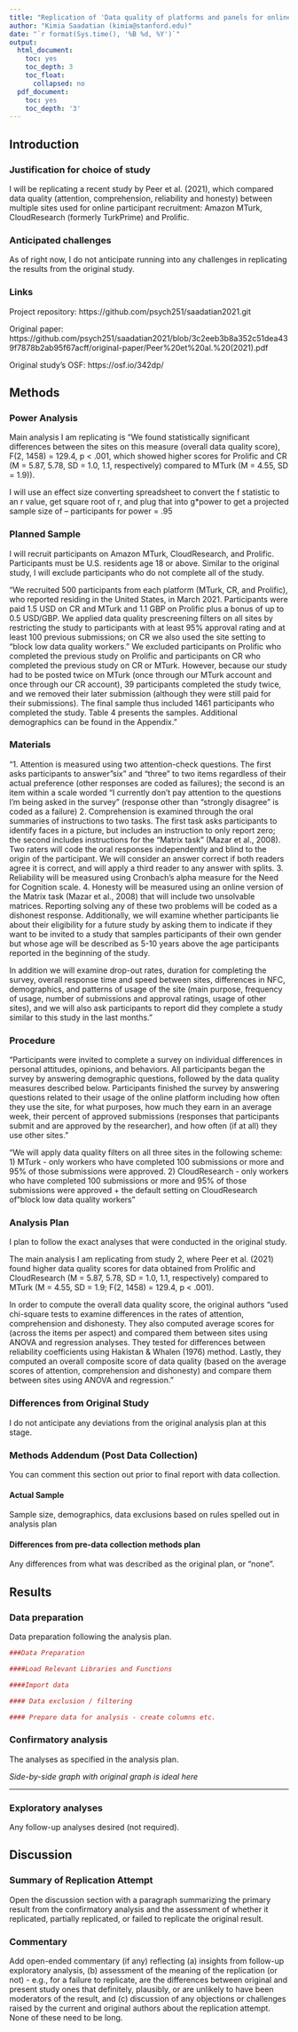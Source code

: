 ```yaml
---
title: "Replication of 'Data quality of platforms and panels for online behavioral research' by Peer et al. (2021, Behavior Research Methods)"
author: "Kimia Saadatian (kimia@stanford.edu)"
date: "`r format(Sys.time(), '%B %d, %Y')`"
output:
  html_document:
    toc: yes
    toc_depth: 3
    toc_float:
      collapsed: no  
  pdf_document:
    toc: yes
    toc_depth: '3'
---
```


<!-- Replication reports should all use this template to standardize reporting across projects.  These reports will be public supplementary materials that accompany the summary report(s) of the aggregate results. -->

## Introduction

### Justification for choice of study

I will be replicating a recent study by Peer et al. (2021), which compared data quality (attention, comprehension, reliability and honesty) between multiple sites used for online participant recruitment: Amazon MTurk, CloudResearch (formerly TurkPrime) and Prolific.

### Anticipated challenges

As of right now, I do not anticipate running into any challenges in replicating the results from the original study.

### Links

Project repository: https://github.com/psych251/saadatian2021.git

Original paper: https://github.com/psych251/saadatian2021/blob/3c2eeb3b8a352c51dea439f7878b2ab95f67acff/original-paper/Peer%20et%20al.%20(2021).pdf

Original study's OSF: https://osf.io/342dp/

## Methods

### Power Analysis

Main analysis I am replicating is "We found statistically significant differences between the sites on this measure (overall data quality score), F(2, 1458) = 129.4, p < .001, which showed higher scores for Prolific and CR (M = 5.87, 5.78, SD = 1.0, 1.1, respectively) compared to MTurk (M = 4.55, SD = 1.9)).

I will use an effect size converting spreadsheet to convert the f statistic to an r value, get square root of r, and plug that into g*power to get a projected sample size of -- participants for power = .95 


### Planned Sample

I will recruit participants on Amazon MTurk, CloudResearch, and Prolific. Participants must be U.S. residents age 18 or above. Similar to the original study, I will exclude participants who do not complete all of the study.

"We recruited 500 participants from each platform
(MTurk, CR, and Prolific), who reported residing in the
United States, in March 2021. Participants were paid 1.5
USD on CR and MTurk and 1.1 GBP on Prolific plus a bonus
of up to 0.5 USD/GBP. We applied data quality prescreening
filters on all sites by restricting the study to participants with at
least 95% approval rating and at least 100 previous submissions; on CR we also used the site setting to “block low data
quality workers.” We excluded participants on Prolific who
completed the previous study on Prolific and participants on
CR who completed the previous study on CR or MTurk.
However, because our study had to be posted twice on
MTurk (once through our MTurk account and once through
our CR account), 39 participants completed the study twice,
and we removed their later submission (although they were
still paid for their submissions). The final sample thus included 1461 participants who completed the study. Table 4 presents the samples. Additional demographics can be found in
the Appendix."

### Materials

"1. Attention is measured using two attention-check questions. The first asks participants to answer "six" and "three" to two items regardless of their actual
preference (other responses are coded as failures); the second is an item within a scale worded "I currently don't pay attention to the questions I'm being
asked in the survey" (response other than "strongly disagree" is coded as a failure)
2. Comprehension is examined through the oral summaries of instructions to two tasks. The first task asks participants to identify faces in a picture, but
includes an instruction to only report zero; the second includes instructions for the "Matrix task" (Mazar et al., 2008). Two raters will code the oral
responses independently and blind to the origin of the participant. We will consider an answer correct if both readers agree it is correct, and will apply a
third reader to any answer with splits.
3. Reliability will be measured using Cronbach's alpha measure for the Need for Cognition scale.
4. Honesty will be measured using an online version of the Matrix task (Mazar et al., 2008) that will include two unsolvable matrices. Reporting solving any
of these two problems will be coded as a dishonest response. Additionally, we will examine whether participants lie about their eligibility for a future study
by asking them to indicate if they want to be invited to a study that samples participants of their own gender but whose age will be described as 5-10 years
above the age participants reported in the beginning of the study.

In addition we will examine drop-out rates, duration for completing the survey, overall response time and speed between sites, differences in NFC,
demographics, and patterns of usage of the site (main purpose, frequency of usage, number of submissions and approval ratings, usage of other sites), and
we will also ask participants to report did they complete a study similar to this study in the last months."

### Procedure	

"Participants were invited to complete a survey on
individual differences in personal attitudes, opinions, and behaviors. All participants began the survey by answering demographic questions, followed by the data quality measures
described below. Participants finished the survey by answering questions related to their usage of the online platform
including how often they use the site, for what purposes,
how much they earn in an average week, their percent of
approved submissions (responses that participants submit
and are approved by the researcher), and how often (if at all) they use other sites."


"We will apply data quality filters on all three sites in the following scheme:
1) MTurk - only workers who have completed 100 submissions or more and 95% of those submissions were approved.
2) CloudResearch - only workers who have completed 100 submissions or more and 95% of those submissions were approved + the default setting on
CloudResearch of "block low data quality workers"

### Analysis Plan

I plan to follow the exact analyses that were conducted in the original study.

The main analysis I am replicating from study 2, where Peer et al. (2021) found higher data quality scores for data obtained from Prolific and CloudResearch (M = 5.87, 5.78, SD = 1.0, 1.1, respectively) compared to MTurk (M = 4.55, SD = 1.9; F(2, 1458) = 129.4, p < .001).


In order to compute the overall data quality score, the original authors "used chi-square tests to examine differences in the rates of attention, comprehension and dishonesty. They also computed average scores for (across the items per aspect) 
and compared them between sites using ANOVA and regression analyses. They tested for differences between reliability
coefficients using Hakistan & Whalen (1976) method. Lastly, they computed an overall composite score of data quality (based on the average scores of attention, comprehension and dishonesty) and compare them between sites using ANOVA and regression."


### Differences from Original Study

I do not anticipate any deviations from the original analysis plan at this stage.


### Methods Addendum (Post Data Collection)

You can comment this section out prior to final report with data collection.

#### Actual Sample
  Sample size, demographics, data exclusions based on rules spelled out in analysis plan

#### Differences from pre-data collection methods plan
  Any differences from what was described as the original plan, or “none”.


## Results


### Data preparation

Data preparation following the analysis plan.
	
```r
###Data Preparation

####Load Relevant Libraries and Functions

####Import data

#### Data exclusion / filtering

#### Prepare data for analysis - create columns etc.
```

### Confirmatory analysis

The analyses as specified in the analysis plan.  

*Side-by-side graph with original graph is ideal here*

-----

### Exploratory analyses

Any follow-up analyses desired (not required).  

## Discussion

### Summary of Replication Attempt

Open the discussion section with a paragraph summarizing the primary result from the confirmatory analysis and the assessment of whether it replicated, partially replicated, or failed to replicate the original result.  

### Commentary

Add open-ended commentary (if any) reflecting (a) insights from follow-up exploratory analysis, (b) assessment of the meaning of the replication (or not) - e.g., for a failure to replicate, are the differences between original and present study ones that definitely, plausibly, or are unlikely to have been moderators of the result, and (c) discussion of any objections or challenges raised by the current and original authors about the replication attempt.  None of these need to be long.
